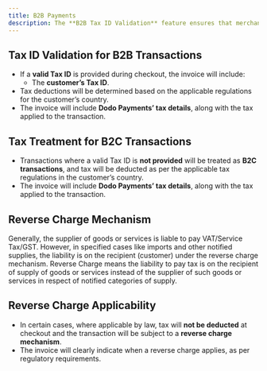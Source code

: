 ```yaml
---
title: B2B Payments
description: The **B2B Tax ID Validation** feature ensures that merchants processing B2B transactions have their customer’s Tax IDs verified during checkout, ensuring accurate tax application based on the customer's country and applicable regulations. This validation helps determine whether input tax collection applies or if the transaction falls under a reverse charge mechanism.
---
```


## **Tax ID Validation for B2B Transactions**

- If a **valid Tax ID** is provided during checkout, the invoice will include:
    - The **customer’s Tax ID**.
- Tax deductions will be determined based on the applicable regulations for the customer’s country.
- The invoice will include **Dodo Payments’ tax details**, along with the tax applied to the transaction.

## **Tax Treatment for B2C Transactions**

- Transactions where a valid Tax ID is **not provided** will be treated as **B2C transactions**, and tax will be deducted as per the applicable tax regulations in the customer’s country.
- The invoice will include **Dodo Payments’ tax details**, along with the tax applied to the transaction.

## Reverse Charge Mechanism

Generally, the supplier of goods or services is liable to pay VAT/Service Tax/GST.
However, in specified cases like imports and other notified supplies, the liability is on the recipient (customer) under the reverse charge mechanism. Reverse Charge means the liability to pay tax is on the recipient of supply of goods or services instead of the supplier of such goods or services in respect of notified categories of supply.

## **Reverse Charge Applicability**

- In certain cases, where applicable by law, tax will **not be deducted** at checkout and the transaction will be subject to a **reverse charge mechanism**.
- The invoice will clearly indicate when a reverse charge applies, as per regulatory requirements.